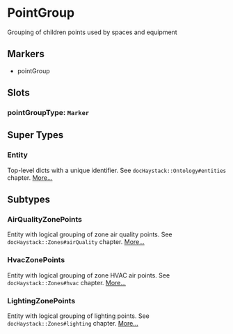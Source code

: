 # PointGroup
Grouping of children points used by spaces and equipment
## Markers
- pointGroup

## Slots

### pointGroupType: `Marker`


## Super Types
### Entity
Top-level dicts with a unique identifier.
See `docHaystack::Ontology#entities` chapter. 
[More...](./Entity)


## Subtypes
### AirQualityZonePoints
Entity with logical grouping of zone air quality points.
See `docHaystack::Zones#airQuality` chapter. 
[More...](./AirQualityZonePoints)
### HvacZonePoints
Entity with logical grouping of zone HVAC air points.
See `docHaystack::Zones#hvac` chapter. 
[More...](./HvacZonePoints)
### LightingZonePoints
Entity with logical grouping of lighting points.
See `docHaystack::Zones#lighting` chapter. 
[More...](./LightingZonePoints)
